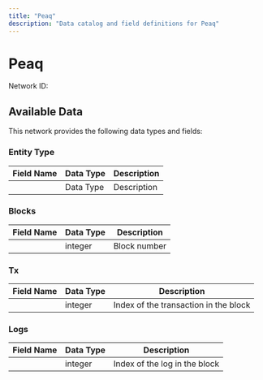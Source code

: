 ```yaml
---
title: "Peaq"
description: "Data catalog and field definitions for Peaq"
---
```


# Peaq

Network ID: 

## Available Data

This network provides the following data types and fields:

### Entity Type

| Field Name | Data Type | Description |
|------------|-----------|-------------|
|  | Data Type | Description |

### Blocks

| Field Name | Data Type | Description |
|------------|-----------|-------------|
|  | integer | Block number |

### Tx

| Field Name | Data Type | Description |
|------------|-----------|-------------|
|  | integer | Index of the transaction in the block |

### Logs

| Field Name | Data Type | Description |
|------------|-----------|-------------|
|  | integer | Index of the log in the block |

